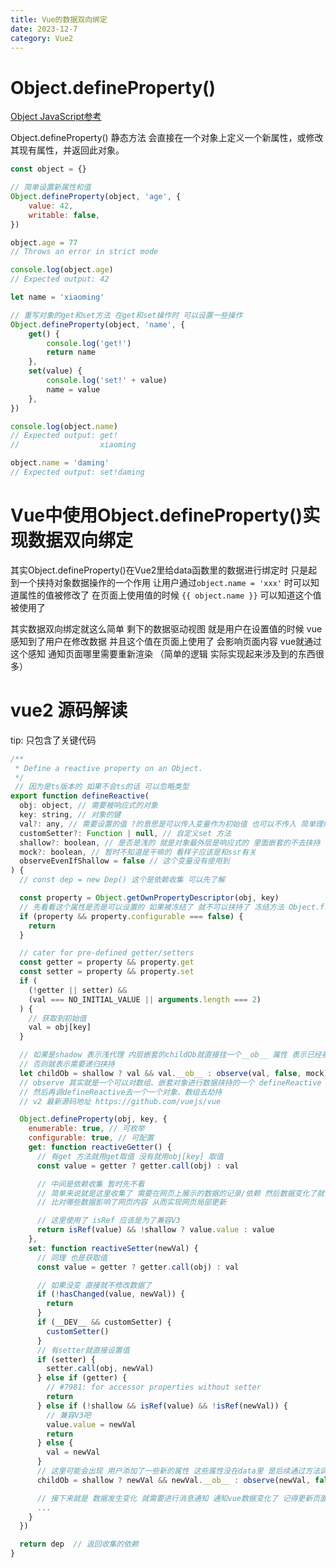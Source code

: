 ```yaml
---
title: Vue的数据双向绑定
date: 2023-12-7
category: Vue2
---
```


# Object.defineProperty()

<a href="https://developer.mozilla.org/zh-CN/docs/Web/JavaScript/Reference/Global_Objects/Object">
	Object JavaScript参考
</a>

Object.defineProperty() 静态方法 会直接在一个对象上定义一个新属性，或修改其现有属性，并返回此对象。

```js
const object = {}

// 简单设置新属性和值
Object.defineProperty(object, 'age', {
	value: 42,
	writable: false,
})

object.age = 77
// Throws an error in strict mode

console.log(object.age)
// Expected output: 42

let name = 'xiaoming'

// 重写对象的get和set方法 在get和set操作时 可以设置一些操作
Object.defineProperty(object, 'name', {
	get() {
		console.log('get!')
		return name
	},
	set(value) {
		console.log('set!' + value)
		name = value
	},
})

console.log(object.name)
// Expected output: get!
//                  xiaoming

object.name = 'daming'
// Expected output: set!daming
```

# Vue中使用Object.defineProperty()实现数据双向绑定

其实Object.defineProperty()在Vue2里给data函数里的数据进行绑定时 只是起到一个挟持对象数据操作的一个作用
让用户通过`object.name = 'xxx'` 时可以知道属性的值被修改了 在页面上使用值的时候 `{{ object.name }}` 可以知道这个值被使用了

其实数据双向绑定就这么简单 剩下的数据驱动视图 就是用户在设置值的时候 vue感知到了用户在修改数据 并且这个值在页面上使用了 会影响页面内容
vue就通过这个感知 通知页面哪里需要重新渲染 （简单的逻辑 实际实现起来涉及到的东西很多）

# vue2 源码解读

tip: 只包含了关键代码

```js
/**
 * Define a reactive property on an Object.
 */
 // 因为是ts版本的 如果不会ts的话 可以忽略类型
export function defineReactive(
  obj: object, // 需要被响应式的对象
  key: string, // 对象的键
  val?: any, // 需要设置的值 ?的意思是可以传入变量作为初始值 也可以不传入 简单理解为非必填 非必填参数一般都在必填参数后面
  customSetter?: Function | null, // 自定义set 方法
  shallow?: boolean, // 是否是浅的 就是对象最外层是响应式的 里面嵌套的不去挟持
  mock?: boolean, // 暂时不知道是干嘛的 看样子应该是和ssr有关
  observeEvenIfShallow = false // 这个变量没有使用到
) {
  // const dep = new Dep() 这个是依赖收集 可以先了解

  const property = Object.getOwnPropertyDescriptor(obj, key)
  // 先看看这个属性是否是可以设置的 如果被冻结了 就不可以挟持了 冻结方法 Object.freeze()
  if (property && property.configurable === false) {
    return
  }

  // cater for pre-defined getter/setters
  const getter = property && property.get
  const setter = property && property.set
  if (
    (!getter || setter) &&
    (val === NO_INITIAL_VALUE || arguments.length === 2)
  ) {
    // 获取到初始值
    val = obj[key]
  }

  // 如果是shadow 表示浅代理 内层嵌套的childOb就直接挂一个__ob__ 属性 表示已经被些吃过了 不需要些吃了 相对于是一个假的挟持
  // 否则就表示需要递归挟持
  let childOb = shallow ? val && val.__ob__ : observe(val, false, mock)
  // observe 其实就是一个可以对数组、嵌套对象进行数据挟持的一个 defineReactive 就是加了些判读、循环、递归
  // 然后再调defineReactive去一个一个对象、数组去劫持
  // v2 最新源码地址 https://github.com/vuejs/vue

  Object.defineProperty(obj, key, {
    enumerable: true, // 可枚举
    configurable: true, // 可配置
    get: function reactiveGetter() {
      // 有get 方法就用get取值 没有就用obj[key] 取值
      const value = getter ? getter.call(obj) : val

      // 中间是依赖收集 暂时先不看
      // 简单来说就是这里收集了 需要在网页上展示的数据的记录/依赖 然后数据变化了就可以通过这些记录
      // 比对哪些数据影响了网页内容 从而实现网页局部更新

      // 这里使用了 isRef 应该是为了兼容V3
      return isRef(value) && !shallow ? value.value : value
    },
    set: function reactiveSetter(newVal) {
      // 同理 也是获取值
      const value = getter ? getter.call(obj) : val

      // 如果没变 直接就不修改数据了
      if (!hasChanged(value, newVal)) {
        return
      }
      if (__DEV__ && customSetter) {
        customSetter()
      }
      // 有setter就直接设置值
      if (setter) {
        setter.call(obj, newVal)
      } else if (getter) {
        // #7981: for accessor properties without setter
        return
      } else if (!shallow && isRef(value) && !isRef(newVal)) {
        // 兼容V3吧
        value.value = newVal
        return
      } else {
        val = newVal
      }
      // 这里可能会出现 用户添加了一些新的属性 这些属性没在data里 是后续通过方法调用加的 可能没被代理到 要进行重新代理
      childOb = shallow ? newVal && newVal.__ob__ : observe(newVal, false, mock)

      // 接下来就是 数据发生变化 就需要进行消息通知 通知vue数据变化了 记得更新页面
      ...
    }
  })

  return dep  // 返回收集的依赖
}

```
